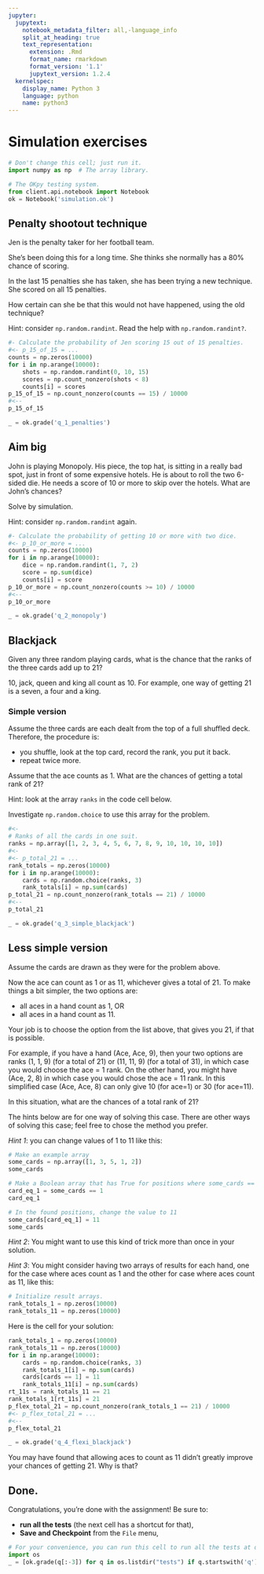 ```yaml
---
jupyter:
  jupytext:
    notebook_metadata_filter: all,-language_info
    split_at_heading: true
    text_representation:
      extension: .Rmd
      format_name: rmarkdown
      format_version: '1.1'
      jupytext_version: 1.2.4
  kernelspec:
    display_name: Python 3
    language: python
    name: python3
---
```


# Simulation exercises

```python
# Don't change this cell; just run it.
import numpy as np  # The array library.

# The OKpy testing system.
from client.api.notebook import Notebook
ok = Notebook('simulation.ok')
```

## Penalty shootout technique

Jen is the penalty taker for her football team.

She's been doing this for a long time.  She thinks she normally has a 80%
chance of scoring.

In the last 15 penalties she has taken, she has been trying a new technique.
She scored on all 15 penalties.

How certain can she be that this would not have happened, using the old
technique?

Hint: consider `np.random.randint`.  Read the help with `np.random.randint?`.

```python
#- Calculate the probability of Jen scoring 15 out of 15 penalties.
#<- p_15_of_15 = ...
counts = np.zeros(10000)
for i in np.arange(10000):
    shots = np.random.randint(0, 10, 15)
    scores = np.count_nonzero(shots < 8)
    counts[i] = scores
p_15_of_15 = np.count_nonzero(counts == 15) / 10000
#<--
p_15_of_15
```

```python
_ = ok.grade('q_1_penalties')
```

## Aim big

John is playing Monopoly.  His piece, the top hat, is sitting in a really bad
spot, just in front of some expensive hotels.  He is about to roll the two
6-sided die.  He needs a score of 10 or more to skip over the hotels.  What
are John's chances?

Solve by simulation.

Hint: consider `np.random.randint` again.

```python
#- Calculate the probability of getting 10 or more with two dice.
#<- p_10_or_more = ...
counts = np.zeros(10000)
for i in np.arange(10000):
    dice = np.random.randint(1, 7, 2)
    score = np.sum(dice)
    counts[i] = score
p_10_or_more = np.count_nonzero(counts >= 10) / 10000
#<--
p_10_or_more
```

```python
_ = ok.grade('q_2_monopoly')
```

## Blackjack

Given any three random playing cards, what is the chance that the ranks of the
three cards add up to 21?

10, jack, queen and king all count as 10.  For example, one way of getting 21
is a seven, a four and a king.


### Simple version

Assume the three cards are each dealt from the top of a full shuffled deck.
Therefore, the procedure is:

* you shuffle, look at the top card, record the rank, you put it back.
* repeat twice more.

Assume that the ace counts as 1.  What are the chances of getting
a total rank of 21?

Hint: look at the array `ranks` in the code cell below.

Investigate `np.random.choice` to use this array for the problem.

```python
#<-
# Ranks of all the cards in one suit.
ranks = np.array([1, 2, 3, 4, 5, 6, 7, 8, 9, 10, 10, 10, 10])
#<-
#<- p_total_21 = ...
rank_totals = np.zeros(10000)
for i in np.arange(10000):
    cards = np.random.choice(ranks, 3)
    rank_totals[i] = np.sum(cards)
p_total_21 = np.count_nonzero(rank_totals == 21) / 10000
#<--
p_total_21
```

```python
_ = ok.grade('q_3_simple_blackjack')
```

## Less simple version

Assume the cards are drawn as they were for the problem above.

Now the ace can count as 1 or as 11, whichever gives a total of 21.  To make things a bit simpler, the two options are:

* all aces in a hand count as 1, OR
* all aces in a hand count as 11.

Your job is to choose the option from the list above, that gives you 21, if that is possible.

For example, if you have a hand (Ace, Ace, 9), then your two options are ranks
(1, 1, 9) (for a total of 21) or (11, 11, 9) (for a total of 31), in which
case you would choose the ace = 1 rank.  On the other hand, you might have
(Ace, 2, 8) in which case you would chose the ace = 11 rank.  In this
simplified case (Ace, Ace, 8) can only give 10 (for ace=1) or 30 (for ace=11).

In this situation, what are the chances of a total rank of 21?

The hints below are for one way of solving this case.   There are other ways of solving this case; feel free to chose the method you prefer.

*Hint 1*: you can change values of 1 to 11 like this:

```python
# Make an example array
some_cards = np.array([1, 3, 5, 1, 2])
some_cards
```

```python
# Make a Boolean array that has True for positions where some_cards == 1
card_eq_1 = some_cards == 1
card_eq_1
```

```python
# In the found positions, change the value to 11
some_cards[card_eq_1] = 11
some_cards
```

*Hint 2*: You might want to use this kind of trick more than once in your
solution.

*Hint 3*: You might consider having two arrays of results for each hand, one for the case where aces count as 1 and the other for case where aces count as 11, like this:

```python
# Initialize result arrays.
rank_totals_1 = np.zeros(10000)
rank_totals_11 = np.zeros(10000)
```

Here is the cell for your solution:

```python
rank_totals_1 = np.zeros(10000)
rank_totals_11 = np.zeros(10000)
for i in np.arange(10000):
    cards = np.random.choice(ranks, 3)
    rank_totals_1[i] = np.sum(cards)
    cards[cards == 1] = 11
    rank_totals_11[i] = np.sum(cards)
rt_11s = rank_totals_11 == 21
rank_totals_1[rt_11s] = 21
p_flex_total_21 = np.count_nonzero(rank_totals_1 == 21) / 10000
#<- p_flex_total_21 = ...
#<--
p_flex_total_21
```

```python
_ = ok.grade('q_4_flexi_blackjack')
```

You may have found that allowing aces to count as 11 didn't greatly improve your chances of getting 21.  Why is that?

## Done.

Congratulations, you're done with the assignment!  Be sure to:

- **run all the tests** (the next cell has a shortcut for that),
- **Save and Checkpoint** from the `File` menu,

```python
# For your convenience, you can run this cell to run all the tests at once!
import os
_ = [ok.grade(q[:-3]) for q in os.listdir("tests") if q.startswith('q')]
```
